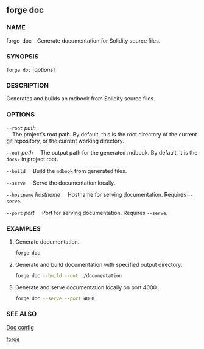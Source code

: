 
## forge doc

### NAME

forge-doc - Generate documentation for Solidity source files.

### SYNOPSIS

`forge doc` [*options*]

### DESCRIPTION

Generates and builds an mdbook from Solidity source files.

### OPTIONS

`--root` _path_  
&nbsp;&nbsp;&nbsp;&nbsp;The project's root path. By default, this is the root directory of the current git repository, or the current working directory.

`--out` _path_
&nbsp;&nbsp;&nbsp;&nbsp;The output path for the generated mdbook. By default, it is the `docs/` in project root.

`--build`
&nbsp;&nbsp;&nbsp;&nbsp;Build the `mdbook` from generated files.

`--serve`
&nbsp;&nbsp;&nbsp;&nbsp;Serve the documentation locally.

`--hostname` _hostname_
&nbsp;&nbsp;&nbsp;&nbsp;Hostname for serving documentation. Requires `--serve`.

`--port` _port_
&nbsp;&nbsp;&nbsp;&nbsp;Port for serving documentation. Requires `--serve`.

<CommonOptions />

### EXAMPLES

1. Generate documentation.
   ```sh
   forge doc
   ```
2. Generate and build documentation with specified output directory.
   ```sh
   forge doc --build --out ./documentation
   ```
3. Generate and serve documentation locally on port 4000.
   ```sh
   forge doc --serve --port 4000
   ```

### SEE ALSO

[Doc config](/reference/config/doc-generator.mdx)

[forge](/reference/forge/forge.mdx)
